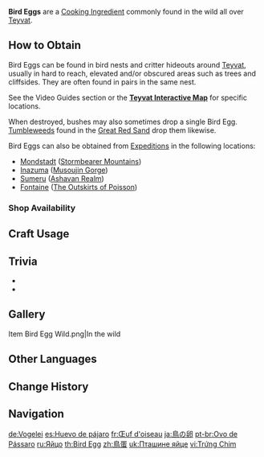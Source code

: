 {{Item Infobox
|id           = 100062
|image        = Item Bird Egg.png
|type         = Cooking Ingredients
|invCategory  = Materials
|description  = An incredibly versatile ingredient that can supply all of your daily protein needs.
|source1      = Found in the wild
|source2      = {{Sold By|Bird Egg}}
|source3      = Reward from [[Expedition]]s
}}
'''Bird Eggs''' are a [[Cooking Ingredient]] commonly found in the wild all over [[Teyvat]].

==How to Obtain==
Bird Eggs can be found in bird nests and critter hideouts around [[Teyvat]], usually in hard to reach, elevated and/or obscured areas such as trees and cliffsides. They are often found in pairs in the same nest.

See the Video Guides section or the '''[https://webstatic-sea.mihoyo.com/app/ys-map-sea/index.html#/map/2?shown_types=126 Teyvat Interactive Map]''' for specific locations.

When destroyed, bushes may also sometimes drop a single Bird Egg. [[Tumbleweed]]s found in the [[Great Red Sand]] drop them likewise.

Bird Eggs can also be obtained from [[Expeditions]] in the following locations:
* [[Mondstadt]] ([[Stormbearer Mountains]])
* [[Inazuma]] ([[Musoujin Gorge]])
* [[Sumeru]] ([[Ashavan Realm]])
* [[Fontaine]] ([[Poisson|The Outskirts of Poisson]])

===Shop Availability===
{{Shop Availability}}

==Craft Usage==
{{Craft Usage}}

==Trivia==
* {{Mail Attachments by Category List}}
* {{Related Items|type=variant}}

==Gallery==
<gallery>
Item Bird Egg Wild.png|In the wild
</gallery>
<!--
==Video Guides==
{{EVT
|video1   = 
|caption1 = 
}}
-->
==Other Languages==
{{Other Languages
|default_hidden = 1
|en      = Bird Egg
|zhs     = 鸟蛋
|zhs_rm  = Niǎo Dàn
|zht     = 鳥蛋
|zht_rm  = Niǎo Dàn
|ja      = 鳥の卵
|ja_rm   = Tori no Tamago
|ko      = 새알
|ko_rm   = Sae'al
|es      = Huevo de pájaro
|fr      = Œuf d'oiseau
|ru      = Яйцо
|th      = Bird Egg
|vi      = Trứng Chim
|de      = Vogelei
|id      = Bird Egg
|pt      = Ovo de Pássaro
|tr      = Kuş Yumurtası
|it      = Uovo d'uccello
}}

==Change History==
{{Change History|1.0}}

==Navigation==
{{Material Navbox|type=Crafting Materials}}

[[de:Vogelei]]
[[es:Huevo de pájaro]]
[[fr:Œuf d'oiseau]]
[[ja:鳥の卵]]
[[pt-br:Ovo de Pássaro]]
[[ru:Яйцо]]
[[th:Bird Egg]]
[[zh:鳥蛋]]
[[uk:Пташине яйце]]
[[vi:Trứng Chim]]